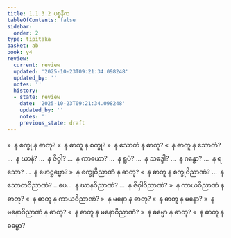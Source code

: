 ```yaml
---
title: 1.1.3.2 ပစ္စနီက
tableOfContents: false
sidebar:
  order: 2
type: tipitaka
basket: ab
book: y4
review:
  current: review
  updated: '2025-10-23T09:21:34.098248'
  updated_by: ''
  notes: ''
  history:
  - state: review
    date: '2025-10-23T09:21:34.098248'
    updated_by: ''
    notes: ''
    previous_state: draft
---
```



<ReviewStatus review={frontmatter.review} showDetails={true} />

<HypothesisAnnotation frontmatter={frontmatter} />

<DynamicBreadcrumb />

<Division number="7" book="y4" e="ch" v="33" p="197">

<Paragraph number="59" book="y4">
»  န စက္ခု န ဓာတု?
</Paragraph>

<Paragraph number="60" book="y4">
«  န ဓာတူ န စက္ခု?
</Paragraph>

<Paragraph number="61" book="y4">
»  န သောတံ န ဓာတု?
</Paragraph>

<Paragraph number="62" book="y4">
«  န ဓာတူ န သောတံ?
</Paragraph>

<Paragraph number="63" book="y4">
…  န ဃာနံ? …  န ဇိဝှါ? …  န ကာယော? …  န ရူပံ? …  န သဒ္ဒေါ? …  န ဂန္ဓော? …  န ရသော? …  န ဖောဋ္ဌဗ္ဗော?
</Paragraph>

<Paragraph number="64" book="y4">
»  န စက္ခုဝိညာဏံ န ဓာတု?
</Paragraph>

<Paragraph number="65" book="y4">
«  န ဓာတူ န စက္ခုဝိညာဏံ?
</Paragraph>

<Paragraph number="66" book="y4">
…  န သောတဝိညာဏံ? …ပေ…  န ဃာနဝိညာဏံ? …  န ဇိဝှါဝိညာဏံ?
</Paragraph>

<Paragraph number="67" book="y4">
»  န ကာယဝိညာဏံ န ဓာတု?
</Paragraph>

<Paragraph number="68" book="y4">
«  န ဓာတူ န ကာယဝိညာဏံ?
</Paragraph>

<Paragraph number="69" book="y4">
»  န မနော န ဓာတု?
</Paragraph>

<Paragraph number="70" book="y4">
«  န ဓာတူ န မနော?
</Paragraph>

<Paragraph number="71" book="y4">
»  န မနောဝိညာဏံ န ဓာတု?
</Paragraph>

<Paragraph number="72" book="y4">
«  န ဓာတူ န မနောဝိညာဏံ?
</Paragraph>

<Paragraph number="73" book="y4">
»  န ဓမ္မော န ဓာတု?
</Paragraph>

<Paragraph number="74" book="y4">
«  န ဓာတူ န ဓမ္မော?
</Paragraph>
</Division>